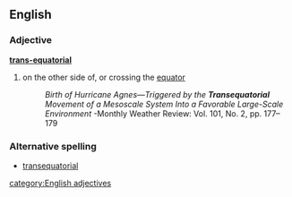 ==English==
===Adjective===
'''[[trans-]][[equatorial]]'''
# on the other side of, or crossing the [[equator]]
#:''Birth of Hurricane Agnes—Triggered by the '''Transequatorial''' Movement of a Mesoscale System Into a Favorable Large-Scale Environment'' -Monthly Weather Review: Vol. 101, No. 2, pp. 177–179
===Alternative spelling===
*[[transequatorial]]
[[category:English adjectives]]